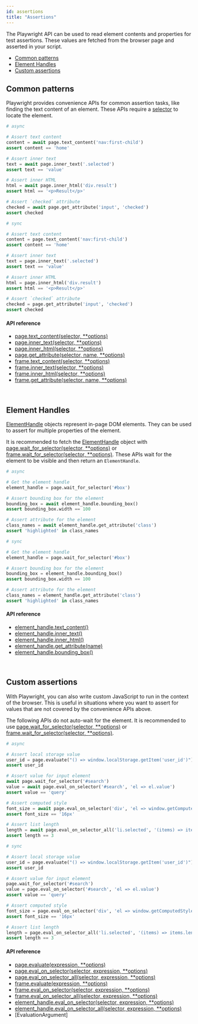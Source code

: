 ```yaml
---
id: assertions
title: "Assertions"
---
```


The Playwright API can be used to read element contents and properties for test assertions. These values are fetched from the browser page and asserted in your script.

- [Common patterns](#common-patterns)
- [Element Handles](#element-handles)
- [Custom assertions](#custom-assertions)

## Common patterns

Playwright provides convenience APIs for common assertion tasks, like finding the text content of an element. These APIs require a [selector](./selectors.mdx) to locate the element.

```py
# async

# Assert text content
content = await page.text_content('nav:first-child')
assert content == 'home'

# Assert inner text
text = await page.inner_text('.selected')
assert text == 'value'

# Assert inner HTML
html = await page.inner_html('div.result')
assert html == '<p>Result</p>'

# Assert `checked` attribute
checked = await page.get_attribute('input', 'checked')
assert checked
```

```py
# sync

# Assert text content
content = page.text_content('nav:first-child')
assert content == 'home'

# Assert inner text
text = page.inner_text('.selected')
assert text == 'value'

# Assert inner HTML
html = page.inner_html('div.result')
assert html == '<p>Result</p>'

# Assert `checked` attribute
checked = page.get_attribute('input', 'checked')
assert checked
```

#### API reference
- [page.text_content(selector, **options)](./api/class-page.mdx#pagetext_contentselector-options)
- [page.inner_text(selector, **options)](./api/class-page.mdx#pageinner_textselector-options)
- [page.inner_html(selector, **options)](./api/class-page.mdx#pageinner_htmlselector-options)
- [page.get_attribute(selector, name, **options)](./api/class-page.mdx#pageget_attributeselector-name-options)
- [frame.text_content(selector, **options)](./api/class-frame.mdx#frametext_contentselector-options)
- [frame.inner_text(selector, **options)](./api/class-frame.mdx#frameinner_textselector-options)
- [frame.inner_html(selector, **options)](./api/class-frame.mdx#frameinner_htmlselector-options)
- [frame.get_attribute(selector, name, **options)](./api/class-frame.mdx#frameget_attributeselector-name-options)

<br/>

## Element Handles

[ElementHandle] objects represent in-page DOM elements. They can be used to assert for multiple properties of the element.

It is recommended to fetch the [ElementHandle] object with [page.wait_for_selector(selector, **options)](./api/class-page.mdx#pagewait_for_selectorselector-options) or [frame.wait_for_selector(selector, **options)](./api/class-frame.mdx#framewait_for_selectorselector-options). These APIs wait for the element to be visible and then return an `ElementHandle`.

```py
# async

# Get the element handle
element_handle = page.wait_for_selector('#box')

# Assert bounding box for the element
bounding_box = await element_handle.bounding_box()
assert bounding_box.width == 100

# Assert attribute for the element
class_names = await element_handle.get_attribute('class')
assert 'highlighted' in class_names
```

```py
# sync

# Get the element handle
element_handle = page.wait_for_selector('#box')

# Assert bounding box for the element
bounding_box = element_handle.bounding_box()
assert bounding_box.width == 100

# Assert attribute for the element
class_names = element_handle.get_attribute('class')
assert 'highlighted' in class_names
```

#### API reference
- [element_handle.text_content()](./api/class-elementhandle.mdx#element_handletext_content)
- [element_handle.inner_text()](./api/class-elementhandle.mdx#element_handleinner_text)
- [element_handle.inner_html()](./api/class-elementhandle.mdx#element_handleinner_html)
- [element_handle.get_attribute(name)](./api/class-elementhandle.mdx#element_handleget_attributename)
- [element_handle.bounding_box()](./api/class-elementhandle.mdx#element_handlebounding_box)

<br/>

## Custom assertions

With Playwright, you can also write custom JavaScript to run in the context of the browser. This is useful in situations where you want to assert for values that are not covered by the convenience APIs above.

The following APIs do not auto-wait for the element. It is recommended to use [page.wait_for_selector(selector, **options)](./api/class-page.mdx#pagewait_for_selectorselector-options) or [frame.wait_for_selector(selector, **options)](./api/class-frame.mdx#framewait_for_selectorselector-options).

```py
# async

# Assert local storage value
user_id = page.evaluate("() => window.localStorage.getItem('user_id')")
assert user_id

# Assert value for input element
await page.wait_for_selector('#search')
value = await page.eval_on_selector('#search', 'el => el.value')
assert value == 'query'

# Assert computed style
font_size = await page.eval_on_selector('div', 'el => window.getComputedStyle(el).fontSize')
assert font_size == '16px'

# Assert list length
length = await page.eval_on_selector_all('li.selected', '(items) => items.length')
assert length == 3
```

```py
# sync

# Assert local storage value
user_id = page.evaluate("() => window.localStorage.getItem('user_id')")
assert user_id

# Assert value for input element
page.wait_for_selector('#search')
value = page.eval_on_selector('#search', 'el => el.value')
assert value == 'query'

# Assert computed style
font_size = page.eval_on_selector('div', 'el => window.getComputedStyle(el).fontSize')
assert font_size == '16px'

# Assert list length
length = page.eval_on_selector_all('li.selected', '(items) => items.length')
assert length == 3
```

#### API reference
- [page.evaluate(expression, **options)](./api/class-page.mdx#pageevaluateexpression-options)
- [page.eval_on_selector(selector, expression, **options)](./api/class-page.mdx#pageeval_on_selectorselector-expression-options)
- [page.eval_on_selector_all(selector, expression, **options)](./api/class-page.mdx#pageeval_on_selector_allselector-expression-options)
- [frame.evaluate(expression, **options)](./api/class-frame.mdx#frameevaluateexpression-options)
- [frame.eval_on_selector(selector, expression, **options)](./api/class-frame.mdx#frameeval_on_selectorselector-expression-options)
- [frame.eval_on_selector_all(selector, expression, **options)](./api/class-frame.mdx#frameeval_on_selector_allselector-expression-options)
- [element_handle.eval_on_selector(selector, expression, **options)](./api/class-elementhandle.mdx#element_handleeval_on_selectorselector-expression-options)
- [element_handle.eval_on_selector_all(selector, expression, **options)](./api/class-elementhandle.mdx#element_handleeval_on_selector_allselector-expression-options)
- [EvaluationArgument]

[Accessibility]: ./api/class-accessibility.mdx "Accessibility"
[Browser]: ./api/class-browser.mdx "Browser"
[BrowserContext]: ./api/class-browsercontext.mdx "BrowserContext"
[BrowserType]: ./api/class-browsertype.mdx "BrowserType"
[CDPSession]: ./api/class-cdpsession.mdx "CDPSession"
[ChromiumBrowserContext]: ./api/class-chromiumbrowsercontext.mdx "ChromiumBrowserContext"
[ConsoleMessage]: ./api/class-consolemessage.mdx "ConsoleMessage"
[Dialog]: ./api/class-dialog.mdx "Dialog"
[Download]: ./api/class-download.mdx "Download"
[ElementHandle]: ./api/class-elementhandle.mdx "ElementHandle"
[FileChooser]: ./api/class-filechooser.mdx "FileChooser"
[Frame]: ./api/class-frame.mdx "Frame"
[JSHandle]: ./api/class-jshandle.mdx "JSHandle"
[Keyboard]: ./api/class-keyboard.mdx "Keyboard"
[Mouse]: ./api/class-mouse.mdx "Mouse"
[Page]: ./api/class-page.mdx "Page"
[Playwright]: ./api/class-playwright.mdx "Playwright"
[Request]: ./api/class-request.mdx "Request"
[Response]: ./api/class-response.mdx "Response"
[Route]: ./api/class-route.mdx "Route"
[Selectors]: ./api/class-selectors.mdx "Selectors"
[TimeoutError]: ./api/class-timeouterror.mdx "TimeoutError"
[Touchscreen]: ./api/class-touchscreen.mdx "Touchscreen"
[Video]: ./api/class-video.mdx "Video"
[WebSocket]: ./api/class-websocket.mdx "WebSocket"
[Worker]: ./api/class-worker.mdx "Worker"
[Element]: https://developer.mozilla.org/en-US/docs/Web/API/element "Element"
[Evaluation Argument]: ./core-concepts.mdx#evaluationargument "Evaluation Argument"
[Promise]: https://developer.mozilla.org/en-US/docs/Web/JavaScript/Reference/Global_Objects/Promise "Promise"
[iterator]: https://developer.mozilla.org/en-US/docs/Web/JavaScript/Reference/Iteration_protocols "Iterator"
[origin]: https://developer.mozilla.org/en-US/docs/Glossary/Origin "Origin"
[selector]: https://developer.mozilla.org/en-US/docs/Web/CSS/CSS_Selectors "selector"
[Serializable]: https://developer.mozilla.org/en-US/docs/Web/JavaScript/Reference/Global_Objects/JSON/stringify#Description "Serializable"
[UIEvent.detail]: https://developer.mozilla.org/en-US/docs/Web/API/UIEvent/detail "UIEvent.detail"
[UnixTime]: https://en.wikipedia.org/wiki/Unix_time "Unix Time"
[xpath]: https://developer.mozilla.org/en-US/docs/Web/XPath "xpath"

[Any]: https://docs.python.org/3/library/typing.html#typing.Any "Any"
[bool]: https://docs.python.org/3/library/stdtypes.html "bool"
[Callable]: https://docs.python.org/3/library/typing.html#typing.Callable "Callable"
[EventContextManager]: https://docs.python.org/3/reference/datamodel.html#context-managers "Event context manager"
[EventEmitter]: https://pyee.readthedocs.io/en/latest/#pyee.BaseEventEmitter "EventEmitter"
[Dict]: https://docs.python.org/3/library/typing.html#typing.Dict "Dict"
[float]: https://docs.python.org/3/library/stdtypes.html#numeric-types-int-float-complex "float"
[int]: https://docs.python.org/3/library/stdtypes.html#numeric-types-int-float-complex "int"
[List]: https://docs.python.org/3/library/typing.html#typing.List "List"
[NoneType]: https://docs.python.org/3/library/constants.html#None "None"
[Pattern]: https://docs.python.org/3/library/re.html "Pattern"
[URL]: https://en.wikipedia.org/wiki/URL "URL"
[pathlib.Path]: https://realpython.com/python-pathlib/ "pathlib.Path"
[str]: https://docs.python.org/3/library/stdtypes.html#text-sequence-type-str "str"
[Union]: https://docs.python.org/3/library/typing.html#typing.Union "Union"